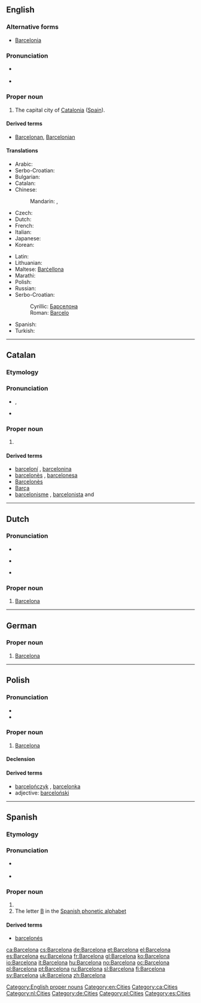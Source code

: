 {{also|Barcełona}}
==English==

{{wikipedia}}

===Alternative forms===
* [[Barcelonia]] {{qualifier|obsolete}}

===Pronunciation===
* {{a|UK}} {{IPA|/ˌbɑːsəˈləʊnə/}}
* {{a|US}} {{IPA|/ˌbɑɹsəˈloʊnə/|/ˌbɑɹsɪˈloʊnə/}}

===Proper noun===
{{en-proper noun}}

# The capital city of [[Catalonia]] ([[Spain]]).

====Derived terms====
* [[Barcelonan]], [[Barcelonian]]

====Translations====
{{rfc-tsort|duplicate language: Serbo-Croatian}}
{{trans-top|capital of Catalonia}}
* Arabic: {{t-|ar|برشلونة|f|tr=barsiluuna|sc=Arab}}
* Serbo-Croatian: {{t-|sh|Barselona|f}}
* Bulgarian: {{t-|bg|Барселона|f}}
* Catalan: {{t+|ca|Barcelona|f}}
* Chinese:
*: Mandarin: {{t|cmn|巴塞羅那|sc=Hani}}, {{t|cmn|巴塞罗那|tr=Basèluōnà|sc=Hani}}
* Czech: {{t+|cs|Barcelona|f}}
* Dutch: {{t-|nl|Barcelona|n}}
* French: {{t+|fr|Barcelone}}
* Italian: {{t-|it|Barcellona|f}}
* Japanese: {{t-|ja|バルセロナ|tr=Baruserona|sc=Jpan}}
* Korean: {{t+|ko|바르셀로나|tr=Bareusellona|sc=Kore}}
{{trans-mid}}
* Latin: {{t-|la|Barcino|f}}
* Lithuanian: {{t-|lt|Barselona|f}}
* Maltese: [[Barċellona]]
* Marathi: {{t-|mr|बार्सेलोना|n|tr=bārselonā|sc=Deva}}
* Polish: {{t+|pl|Barcelona|f}}
* Russian: {{t-|ru|Барселона|f|tr=Barselóna|sc=Cyrl}}
* Serbo-Croatian:
*: Cyrillic: [[Барселона]] {{f}}
*: Roman: [[Barcelo]] {{f}}
* Spanish: {{t+|es|Barcelona}}
* Turkish: {{t-|tr|Barselona}}
{{trans-bottom}}

[[Category:English proper nouns]]
[[Category:en:Cities]]

----

==Catalan==
{{wikipedia|lang=ca}}

===Etymology===
{{rfe|lang=ca}}

===Pronunciation===
* {{IPA|/bəɾsəˈɫonə/|lang=ca}}, {{X-SAMPA|/b@4s@"5on@/}}
* {{rhymes|onə|lang=ca}}

===Proper noun===
{{ca-proper noun|f}}

# {{l|en|Barcelona}}

====Derived terms====
* [[barceloní]] {{m}}, [[barcelonina]] {{f}}
* [[barcelonès]] {{m}}, [[barcelonesa]] {{f}}
* [[Barcelonès]] {{m}}
* [[Barça]] {{m}}
* [[barcelonisme]] {{m}}, [[barcelonista]] {{m}} and {{f}}

[[Category:ca:Cities]]

----

==Dutch==
{{wikipedia|Barcelona (Spanje)|lang=nl}}

===Pronunciation===
* {{IPA|/ˌbɑrsəˈloːna/|lang=nl}}
* {{a|BE}} {{IPA|[ˌbɑrsəˈloːna]|lang=nl}}
* {{a|NL}} {{IPA|[ˌbɑrsəˈloʊ̯na]|lang=nl}}

===Proper noun===
{{nl-proper noun|g=n}}

# [[#English|Barcelona]]

[[Category:nl:Cities]]

----

==German==
{{wikipedia|Barcelona|lang=de}}

===Proper noun===
{{de-proper noun|g=n}}

# [[#English|Barcelona]]

[[Category:de:Cities]]

----

==Polish==

===Pronunciation===
* {{audio|Pl-Barcelona.ogg|Audio}}
* {{IPA|/ˌbar.t͡s̪ɛ.ˈlɔ.na/|lang=pl}}

===Proper noun===
{{head|pl|proper noun|g=f}}

# [[#English|Barcelona]]

====Declension====
{{pl-decl-noun-sing
|Barcelona
|Barcelony
|Barcelonie
|Barcelonę
|Barceloną
|Barcelonie
|Barcelono
}}

====Derived terms====
* [[barcelończyk]] {{m}}, [[barcelonka]] {{f}}
* adjective: [[barceloński]]

[[Category:pl:Cities]]

----

==Spanish==

===Etymology===
{{rfe|lang=es}}

===Pronunciation===
* {{a|Spain}} {{IPA|/ˌbarθeˈlona/|[ˌbärθe̞ˈlo̞nä]||lang=es}}
* {{a|Latin America}} {{IPA|/ˌbarseˈlona/|[ˌbärse̞ˈlo̞nä]|lang=es}}

===Proper noun===
{{es-proper noun|f}}

# {{l|en|Barcelona}}
# The letter [[B]] in the [[:Appendix:Spanish phonetic alphabet|Spanish phonetic alphabet]]

====Derived terms====
* [[barcelonés]]

[[Category:es:Cities]]

[[ca:Barcelona]]
[[cs:Barcelona]]
[[de:Barcelona]]
[[et:Barcelona]]
[[el:Barcelona]]
[[es:Barcelona]]
[[eu:Barcelona]]
[[fr:Barcelona]]
[[gl:Barcelona]]
[[ko:Barcelona]]
[[io:Barcelona]]
[[it:Barcelona]]
[[hu:Barcelona]]
[[no:Barcelona]]
[[oc:Barcelona]]
[[pl:Barcelona]]
[[pt:Barcelona]]
[[ru:Barcelona]]
[[sl:Barcelona]]
[[fi:Barcelona]]
[[sv:Barcelona]]
[[uk:Barcelona]]
[[zh:Barcelona]]